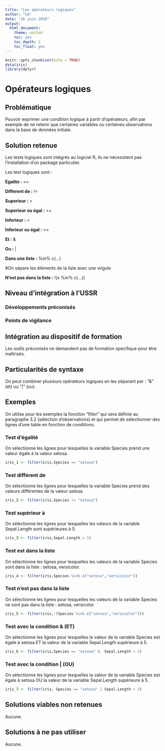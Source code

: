 ---
title: "Les opérateurs logiques"
author: "CA"
date: "26 juin 2018"
output:
  html_document:
    theme: united
    toc: yes
    toc_depth: 2
    toc_float: yes
---

```{r setup, include=FALSE}
knitr::opts_chunk$set(echo = TRUE)
data(iris)
library(dplyr)
```
# Opérateurs logiques

## Problématique

Pouvoir exprimer une condition logique à partir d'opérateurs, afin par exemple de ne retenir que certaines variables ou certaines observations dans la base de données initiale.

## Solution retenue

Les tests logiques sont intégrés au logiciel R, ils ne nécessitent pas l'installation d'un package particulier.

Les test logiques sont :

**Egalite :**  ==

**Different de :**  !=

**Superieur :**  >

**Superieur ou égal :**  >=

**Inferieur :**  <

**Inferieur ou égal :**  <=

**Et :**  &

**Ou :**   |

**Dans une liste :**   %in% c(…) 

#On sépare les éléments de la liste avec une virgule

**N'est pas dans la liste :**  !(x %in% c(…))

## Niveau d'intégration à l'USSR

### Développements préconisés


### Points de vigilance


## Intégration au dispositif de formation

Les outils préconisés ne demandent pas de formation spécifique pour être maîtrisés.

## Particularités de syntaxe

On peut combiner plusieurs opérateurs logiques en les séparant par :
"&" (et) ou "|" (ou).

## Exemples

On utilise pour les exemples la fonction "filter" qui sera définie au paragraphe 3.2 (sélection d'observations) et qui permet de sélectionner des lignes d'une table en fonction de conditions.

### Test d'égalité

On sélectionne les lignes pour lesquelles la variable Species prend une valeur égale à la valeur setosa.

```{r égalité}

iris_1 <- filter(iris,Species == "setosa")

```

### Test différent de

On sélectionne les lignes pour lesquelles la variable Species prend des valeurs différentes de la valeur setosa.

```{r different}

iris_2 <- filter(iris,Species != "setosa")

```

### Test supérieur à

On sélectionne les lignes pour lesquelles les valeurs de la variable Sepal.Length sont supérieures à 5.

```{r supérieur}

iris_3 <- filter(iris,Sepal.Length > 5)

```

### Test est dans la liste

On sélectionne les lignes pour lesquelles les valeurs de la variable Species sont dans la liste : setosa, versicolor.

```{r dans liste}

iris_4 <- filter(iris,Species %in% c("setosa","versicolor"))

```

### Test n'est pas dans la liste

On sélectionne les lignes pour lesquelles les valeurs de la variable Species ne sont pas dans la liste : setosa, versicolor.

```{r pas dans liste}

iris_5 <- filter(iris,!(Species %in% c("setosa","versicolor")))

```

### Test avec la condition & (ET)

On sélectionne les lignes pour lesquelles la valeur de la variable Species est égale à setosa
ET
la valeur de la variable Sepal.Length supérieure à 5.

```{r et}

iris_6 <- filter(iris,Species == "setosa" &  Sepal.Length > 5)

```

### Test avec la condition | (OU)

On sélectionne les lignes pour lesquelles la valeur de la variable Species est égale à setosa
OU
la valeur de la variable Sepal.Length supérieure à 5.

```{r ou}

iris_7 <- filter(iris, Species == "setosa" | Sepal.Length > 5)

```


## Solutions viables non retenues

Aucune.


## Solutions à ne pas utiliser

Aucune.
